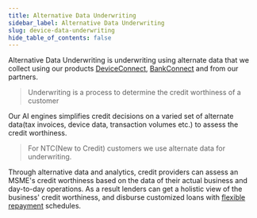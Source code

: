 ```yaml
---
title: Alternative Data Underwriting
sidebar_label: Alternative Data Underwriting
slug: device-data-underwriting
hide_table_of_contents: false
---
```



Alternative Data Underwriting is underwriting using alternate data that we collect using our products [DeviceConnect](/product/products/device-connect), [BankConnect](/product/products/bank-connect) and from our partners. 

> Underwriting is a process to determine the credit worthiness of a customer

Our AI engines simplifies credit decisions on a varied set of alternate data(tax invoices, device data, transaction volumes etc.) to assess the credit worthiness.

> For NTC(New to Credit) customers we use alternate data for underwriting.

Through alternative data and analytics, credit providers can assess an MSME's credit worthiness based on the data of their actual business and day-to-day operations. As a result lenders can get a holistic view of the business' credit worthiness, and disburse customized loans with [flexible repayment](/product/nomenclature#repayment) schedules.